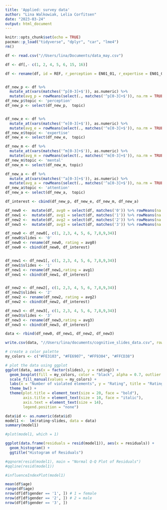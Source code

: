```yaml
---
title: 'Applied: survey data'
author: "Lina Walkowiak, Lelia Corfitsen"
date: "2023-03-24"
output: html_document
---
```


```r
knitr::opts_chunk$set(echo = TRUE)
pacman::p_load("tidyverse", "dplyr", "car", "lme4")
rm()

```


```r
df <- read.csv("//Users/lina/Documents/data_may.csv")

df <- df[,- c(1, 2, 4, 5, 6, 15, 16)]

df <- rename(df, id = REF, r_perception = EN01_01, r_expertise = EN01_02, r_mental = EN01_03, r_attention = EN01_04, memory=EN02_01, age = IN02, gender = IN03, cogsci = IN05, p1 = SD01_01, e1 = SD02_01, m1 = SD03_01, a1 = SD04_01, p0 = SE01_01, e0 = SE02_01, m0 = SE03_01, a0 = SE04_01, p2 =SI01_01, e2 =SI02_01, m2 = SI03_01, a2= SI04_01, p3 =SL01_01, e3 = SL02_01, m3= SL03_01, a3 = SL04_01)

```

```r


```


```r
df_new_p <- df %>%
  mutate_at(vars(matches('^p[0-3]+$')), as.numeric) %>%
  mutate(avg_p = rowMeans(select(., matches('^p[0-3]+$')), na.rm = TRUE))
df_new_p$topic <- 'perception'
df_new_p <- select(df_new_p,  topic)


df_new_e <- df %>%
  mutate_at(vars(matches('^e[0-3]+$')), as.numeric) %>%
  mutate(avg_e = rowMeans(select(., matches('^e[0-3]+$')), na.rm = TRUE))
df_new_e$topic <- 'expertise'
df_new_e <- select(df_new_e,  topic)

df_new_m <- df %>%
  mutate_at(vars(matches('^m[0-3]+$')), as.numeric) %>%
  mutate(avg_m = rowMeans(select(., matches('^m[0-3]+$')), na.rm = TRUE))
df_new_m$topic <- 'mental'
df_new_m <- select(df_new_m, topic)

df_new_a <- df %>%
  mutate_at(vars(matches('^a[0-3]+$')), as.numeric) %>%
  mutate(avg_a = rowMeans(select(., matches('^a[0-3]+$')), na.rm = TRUE))
df_new_a$topic <- 'attention'
df_new_a <- select(df_new_a,  topic)

df_interest <- cbind(df_new_p, df_new_e, df_new_m, df_new_a)

```


```r

df_new0 <-  mutate(df, avg0 = select(df, matches('0')) %>% rowMeans(na.rm=T))
df_new1 <-  mutate(df, avg1 = select(df, matches('1')) %>% rowMeans(na.rm=T))
df_new2 <-  mutate(df, avg2 = select(df, matches('2')) %>% rowMeans(na.rm=T))
df_new3 <-  mutate(df, avg3 = select(df, matches('3')) %>% rowMeans(na.rm=T))

df_new0 <- df_new0[, c(1, 2,3, 4, 5, 6, 7,8,9,34)]
df_new0$slides <- '0'
df_new0 <- rename(df_new0, rating = avg0)
df_new0 <- cbind(df_new0, df_interest)


df_new1 <- df_new1[, c(1, 2,3, 4, 5, 6, 7,8,9,34)]
df_new1$slides <- '1'
df_new1 <- rename(df_new1,rating = avg1)
df_new1 <- cbind(df_new1, df_interest)


df_new2 <- df_new2[, c(1, 2,3, 4, 5, 6, 7,8,9,34)]
df_new2$slides <- '2'
df_new2 <- rename(df_new2, rating = avg2)
df_new2 <- cbind(df_new2, df_interest)

df_new3 <- df_new3[, c(1, 2,3, 4, 5, 6, 7,8,9,34)]
df_new3$slides <- '3'
df_new3 <- rename(df_new3,rating = avg3)
df_new3 <- cbind(df_new3, df_interest)
```


```r
data <- rbind(df_new0, df_new1, df_new2, df_new3)
```

```r
write.csv(data, "//Users/lina/documents/cognitive_slides_data.csv", row.names=FALSE)
```




```r
# create a color palette
my_colors <- c("#FE3103", "#FE6907", "#FF9304", "#FFCD38")

# plot the data using ggplot
ggplot(data, aes(x = factor(slides), y = rating)) +
  geom_boxplot(fill = my_colors, color = "black", alpha = 0.7, outlier.shape = NA, ) +
  scale_fill_manual(values = my_colors) +
  labs(x = "Number of violated elements", y = "Rating", title = "Ratings of presented slides") +
  theme_bw() +
  theme(plot.title = element_text(size = 20, face = "bold"),
        axis.title = element_text(size = 10, face = "italic"),
        axis.text = element_text(size = 14),
        legend.position = "none")
```
```r
data$id <- as.numeric(data$id)
model1 <-  lm(rating~slides, data = data)
summary(model1)

```

```r
#plot(model1, which = 1)

ggplot(data.frame(residuals = resid(model1)), aes(x = residuals)) + 
  geom_histogram() +
  ggtitle("Histogram of Residuals")

#qqnorm(resid(model1), main = "Normal Q-Q Plot of Residuals")
#qqline(resid(model1))

#influenceIndexPlot(model1)


```



```r
mean(df$age)
range(df$age)
nrow(df[df$gender == '1', ]) # 1 = female 
nrow(df[df$gender == '2', ]) # 2 = male
nrow(df[df$gender == '3', ])
```



